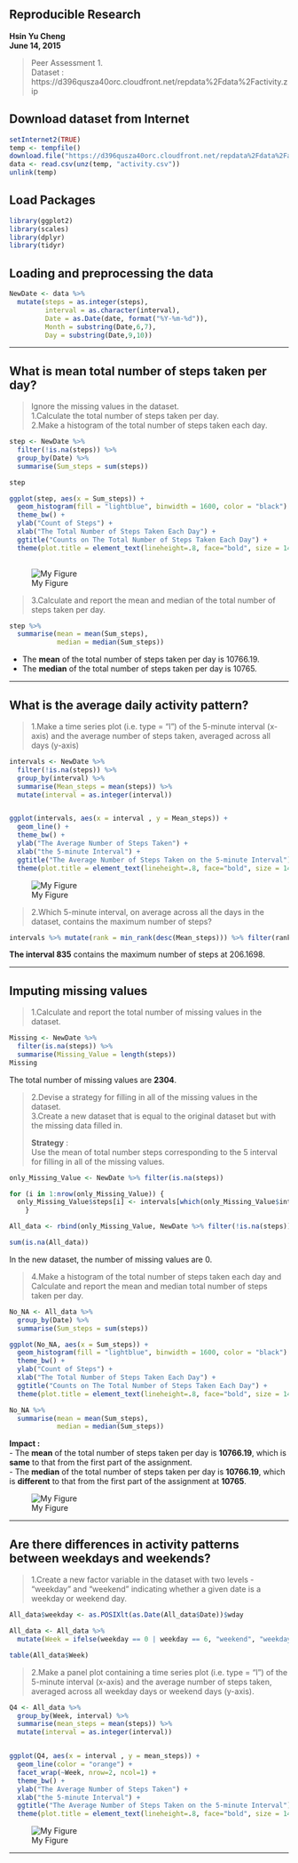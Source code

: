 
## **Reproducible Research**
 **Hsin Yu Cheng**    
 **June 14, 2015**    
 
 > Peer Assessment 1.    
 > Dataset : https://d396qusza40orc.cloudfront.net/repdata%2Fdata%2Factivity.zip    
 >    
 
## Download dataset from Internet
```r
setInternet2(TRUE)
temp <- tempfile()
download.file("https://d396qusza40orc.cloudfront.net/repdata%2Fdata%2Factivity.zip",temp)
data <- read.csv(unz(temp, "activity.csv"))
unlink(temp)
```
    

## Load Packages
```r
library(ggplot2)
library(scales)
library(dplyr)
library(tidyr)
```

            
## Loading and preprocessing the data
```r

NewDate <- data %>% 
  mutate(steps = as.integer(steps),
         interval = as.character(interval),
         Date = as.Date(date, format("%Y-%m-%d")),
         Month = substring(Date,6,7),
         Day = substring(Date,9,10))
```

***    
    

## What is mean total number of steps taken per day?    
 > Ignore the missing values in the dataset.        
 > 1.Calculate the total number of steps taken per day.        
 > 2.Make a histogram of the total number of steps taken each day.    
 >    
     
 
```r
step <- NewDate %>%
  filter(!is.na(steps)) %>%
  group_by(Date) %>%
  summarise(Sum_steps = sum(steps))

step

ggplot(step, aes(x = Sum_steps)) + 
  geom_histogram(fill = "lightblue", binwidth = 1600, color = "black") +
  theme_bw() +
  ylab("Count of Steps") + 
  xlab("The Total Number of Steps Taken Each Day") +
  ggtitle("Counts on The Total Number of Steps Taken Each Day") + 
  theme(plot.title = element_text(lineheight=.8, face="bold", size = 14))
  
```    
    
![My Figure](images/plot1.png)       
    
 
 > 3.Calculate and report the mean and median of the total number of steps taken per day.        
    
```r

step %>% 
  summarise(mean = mean(Sum_steps),
            median = median(Sum_steps))

```    
    
        
 * The **mean** of the total number of steps taken per day is 10766.19.        
 * The **median** of the total number of steps taken per day is 10765.        
    
***    
    
## What is the average daily activity pattern?     
 >    
 > 1.Make a time series plot (i.e. type = "l") of the 5-minute interval (x-axis) and the average number of steps taken, averaged across all days (y-axis)        
 >        
     
```r
intervals <- NewDate %>%
  filter(!is.na(steps)) %>%
  group_by(interval) %>%
  summarise(Mean_steps = mean(steps)) %>%
  mutate(interval = as.integer(interval))


ggplot(intervals, aes(x = interval , y = Mean_steps)) + 
  geom_line() +
  theme_bw() +
  ylab("The Average Number of Steps Taken") + 
  xlab("the 5-minute Interval") +
  ggtitle("The Average Number of Steps Taken on the 5-minute Interval") + 
  theme(plot.title = element_text(lineheight=.8, face="bold", size = 14))
```        
        
![My Figure](images/plot2.png)    
    
 
 > 2.Which 5-minute interval, on average across all the days in the dataset, contains the maximum number of steps?           
 >        
```r
intervals %>% mutate(rank = min_rank(desc(Mean_steps))) %>% filter(rank == 1)
```    
         
 **The interval 835** contains the maximum number of steps at 206.1698.        
        
***    
    

## Imputing missing values    
 
 > 1.Calculate and report the total number of missing values in the dataset.         
             
```r
Missing <- NewDate %>%
  filter(is.na(steps)) %>%
  summarise(Missing_Value = length(steps))
Missing
```        
    
 The total number of missing values are **2304**.    
     
 
 > 2.Devise a strategy for filling in all of the missing values in the dataset.                 
 > 3.Create a new dataset that is equal to the original dataset but with the missing data filled in.                 
 >        
 > **Strategy** :     
 > Use the mean of total number steps corresponding to the 5 interval for filling in all of the missing values.         
 >        
```r
only_Missing_Value <- NewDate %>% filter(is.na(steps))

for (i in 1:nrow(only_Missing_Value)) {
  only_Missing_Value$steps[i] <- intervals[which(only_Missing_Value$interval[i] == intervals$interval), ]$Mean_steps
    }

All_data <- rbind(only_Missing_Value, NewDate %>% filter(!is.na(steps)))

sum(is.na(All_data))
```        

 In the new dataset, the number of missing values are 0.    
  
 >      
 > 4.Make a histogram of the total number of steps taken each day and Calculate and report the mean and median total number of steps taken per day.                
 >          
```r
No_NA <- All_data %>%
  group_by(Date) %>%
  summarise(Sum_steps = sum(steps))

ggplot(No_NA, aes(x = Sum_steps)) + 
  geom_histogram(fill = "lightblue", binwidth = 1600, color = "black") +
  theme_bw() +
  ylab("Count of Steps") + 
  xlab("The Total Number of Steps Taken Each Day") +
  ggtitle("Counts on The Total Number of Steps Taken Each Day") + 
  theme(plot.title = element_text(lineheight=.8, face="bold", size = 14))
```    
    
    
```r
No_NA %>% 
  summarise(mean = mean(Sum_steps),
            median = median(Sum_steps))
```     

 **Impact :**        
 - The **mean** of the total number of steps taken per day is **10766.19**, which is **same** to that from the first part of the assignment.               
 - The **median** of the total number of steps taken per day is **10766.19**, which is **different** to that from the first part of the assignment at **10765**.        
         
     
![My Figure](images/plot3.png)        
        
     
***    
    
## Are there differences in activity patterns between weekdays and weekends?    
 >    
 > 1.Create a new factor variable in the dataset with two levels - "weekday" and "weekend" indicating whether a given date is a weekday or weekend day.    
 >     
```r
All_data$weekday <- as.POSIXlt(as.Date(All_data$Date))$wday 

All_data <- All_data %>%
  mutate(Week = ifelse(weekday == 0 | weekday == 6, "weekend", "weekday"))

table(All_data$Week)
```     
 >        
 > 2.Make a panel plot containing a time series plot (i.e. type = "l") of the 5-minute interval (x-axis) and the average number of steps taken, averaged across all weekday days or weekend days (y-axis).      
 >        
```r

Q4 <- All_data %>%
  group_by(Week, interval) %>%
  summarise(mean_steps = mean(steps)) %>%
  mutate(interval = as.integer(interval))


ggplot(Q4, aes(x = interval , y = mean_steps)) + 
  geom_line(color = "orange") +
  facet_wrap(~Week, nrow=2, ncol=1) +
  theme_bw() +
  ylab("The Average Number of Steps Taken") + 
  xlab("the 5-minute Interval") +
  ggtitle("The Average Number of Steps Taken on the 5-minute Interval") + 
  theme(plot.title = element_text(lineheight=.8, face="bold", size = 14))
```        
        
![My Figure](images/plot4.png)            
        
***    

